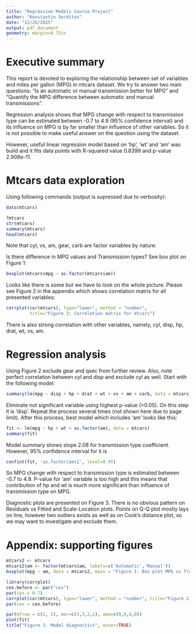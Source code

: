 ```yaml
---
title: "Regression Models Course Project"
author: "Konstantin Serditov"
date: "12/26/2015"
output: pdf_document
geometry: margin=0.75in
---
```


# Executive summary

This report is devoted to exploring the relationship between set of variables and miles per gallon (MPG) in mtcars dataset. We try to answer two main questions: “Is an automatic or manual transmission better for MPG” and "Quantify the MPG difference between automatic and manual transmissions".

Regression analysis shows that MPG change with respect to transmission type can be estimated between -0.7 to 4.9 (95% confidence interval) and its influence on MPG is by far smaller than influence of other variables. So it is not possible to make useful answer on the question using the dataset.

However, useful linear regression model based on 'hp', 'wt' and 'am' was build and it fits data points with R-squared value 0.8399 and p-value 2.908e-11.

# Mtcars data exploration
Using following commands (output is supressed due to verbosity):
```r
data(mtcars)
```
```r
?mtcars
str(mtcars)
summary(mtcars)
head(mtcars)
```
Note that cyl, vs, am, gear, carb are factor variables by nature:

Is there difference in MPG values and Transmission types? See box plot on Figure 1:
```r
boxplot(mtcars$mpg ~ as.factor(mtcars$am))
```
Looks like there is some but we have to look on the whole picture. Please see Figure 2 in the appendix which shows correlation matrix for all presented variables:
```r
corrplot(cor(mtcars), type="lower", method = "number", 
         title="Figure 2: Correlation matrix for mtcars")
```
There is also strong correlation with other variables, namely, cyl, disp, hp, drat, wt, vs, am.

# Regression analysis
Using Figure 2 exclude gear and qsec from further review. Also, note perfect correlation between cyl and disp and exclude cyl as well.
Start with the following model:
```r
summary(lm(mpg ~ disp + hp + drat + wt + vs + am + carb, data = mtcars))$coeff
```
Eliminate not significant variable using highest p-value (>0.05). On this step it is 'disp'. Repeat the process several times (not shown here due to page limit).
After this process, best model which includes 'am' looks like this:
```r
fit <- lm(mpg ~ hp + wt + as.factor(am), data = mtcars)
summary(fit)
```
Model summary shows slope 2.08 for transmission type coefficient. However, 95% confidence interval for it is
```r
confint(fit, 'as.factor(am)1', level=0.95)
```
So MPG change with respect to transmission type is estimated between -0.7 to 4.9.
P-value for 'am' variable is too high and this means that contribution of hp and wt is much more significant than influence of transmission type on MPG.

Diagnostic plots are presented on Figure 3. There is no obvious pattern on Residuals vs Fitted and Scale-Location plots. Points on Q-Q plot mostly lays on line, however two outliers exists as well as on Cook's distance plot, so we may want to investigate and exclude them. 

# Appendix: supporting figures
```r
mtcars2 <- mtcars
mtcars2$am <- factor(mtcars$am, labels=c('Automatic','Manual'))
boxplot(mpg ~ am, data = mtcars2, main = "Figure 1: Box plot MPG vs Transmission type", xlab = "Transmission type", ylab = "Miles per gallon")
```

```r
library(corrplot)
cex.before <- par("cex")
par(cex = 0.7)
corrplot(cor(mtcars), type="lower", method = "number", title="Figure 2: Correlation matrix for mtcars", tl.cex = 1/par("cex"), cl.cex = 1/par("cex"), mar=c(0,0,2,0))
par(cex = cex.before)
```

```r
par(mfrow = c(2, 2), mar=c(3,3,2,1), oma=c(0,0,4,0))
plot(fit)
title("Figure 3. Model diagnostics", outer=TRUE)
```